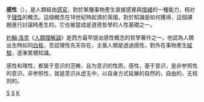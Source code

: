 {{distinguish|性感}}
'''感性'''（{{lang-en|Sensibility}}），是人類經由[[感官|感官]]，對於某種事物產生直接感覺與[[情緒|情緒]]的一種能力，相对于[[理性|理性]]的概念。這個概念在18世紀時起源於英國，對於知識是如何獲得，這個課題進行討論時產生的。它也被當成是道德哲學的人性基礎之一。

[[約翰·洛克|約翰·洛克]]《[[人類理解論|人類理解論]]》是西方最早提出感性概念的哲學著作之一，他認為人類出生時如同[[白板_(哲学)|白板]]，否認理性先天存在，主張人類是透過感性，對外在事物產生[[經驗|經驗]]，逐漸累積知識。

感性和理性，都属于意识的范畴，且为意识的性质。感性，基于意识，是非参照性的意识。非参照性，就是意识从虚无中，以自身方式延展的自然的，自由的，无规则的。

{{Authority control}}
[[Category:思想|S]]
[[Category:知識論|S]]
[[Category:日語借詞|K]]